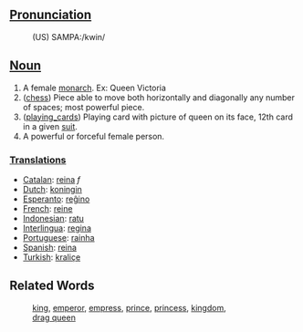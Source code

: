 ==[[Pronunciation]]==
:(US) SAMPA:/kwin/

==[[Noun]]==

# A female [[monarch]]. Ex: Queen Victoria
# ([[chess]]) Piece able to move both horizontally and diagonally any number of spaces; most powerful piece.
# ([[playing_cards]]) Playing card with picture of queen on its face, 12th card in a given [[suit]].
# A powerful or forceful female person.

===[[Translation]]s===
*[[Catalan]]: [[reina]] ''f''
*[[Dutch]]: [[koningin]]
*[[Esperanto]]: [[reĝino]]
*[[French]]: [[reine]]
*[[Indonesian]]: [[ratu]]
*[[Interlingua]]: [[regina]]
*[[Portuguese]]: [[rainha]]
*[[Spanish]]: [[reina]]
*[[Turkish]]: [[kraliçe]]

==Related Words==
:[[king]], [[emperor]], [[empress]], [[prince]], [[princess]], [[kingdom]],
:[[drag queen]]